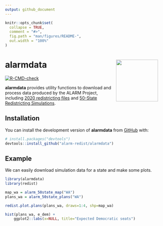 ```yaml
---
output: github_document
---
```


<!-- README.md is generated from README.Rmd. Please edit that file -->

```r
knitr::opts_chunk$set(
  collapse = TRUE,
  comment = "#>",
  fig.path = "man/figures/README-",
  out.width = "100%"
)
```

# alarmdata <a href="https://alarm-redist.org/alarmdata/"><img src="man/figures/logo.png" align="right" height="138" /></a>

<!-- badges: start -->
[![R-CMD-check](https://github.com/alarm-redist/alarmdata/workflows/R-CMD-check/badge.svg)](https://github.com/alarm-redist/alarmdata/actions)
<!-- badges: end -->

**alarmdata** provides utility functions to download and process data produced by the ALARM Project, 
including [2020 redistricting files](https://alarm-redist.org/posts/2021-08-10-census-2020/) 
and [50-State Redistricting Simulations](https://doi.org/10.7910/DVN/SLCD3E).

## Installation

You can install the development version of **alarmdata** from [GitHub](https://github.com/) with:

``` r
# install.packages("devtools")
devtools::install_github("alarm-redist/alarmdata")
```

## Example

We can easily download simulation data for a state and make some plots.

```r
library(alarmdata)
library(redist)

map_wa = alarm_50state_map("WA")
plans_wa = alarm_50state_plans("WA")

redist.plot.plans(plans_wa, draws=1:4, shp=map_wa)

hist(plans_wa, e_dem) +
    ggplot2::labs(x=NULL, title="Expected Democratic seats")
```
